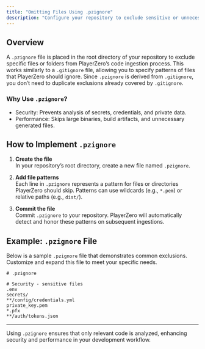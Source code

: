 ```yaml
---
title: "Omitting Files Using .pzignore"
description: "Configure your repository to exclude sensitive or unnecessary files from PlayerZero’s analysis."
---
```


## Overview 

A `.pzignore` file is placed in the root directory of your repository to exclude specific files or folders from PlayerZero’s code ingestion process. This works similarly to a `.gitignore` file, allowing you to specify patterns of files that PlayerZero should ignore. Since `.pzignore` is derived from `.gitignore`, you don’t need to duplicate exclusions already covered by `.gitignore`.

### Why Use `.pzignore`?

- Security: Prevents analysis of secrets, credentials, and private data.
- Performance: Skips large binaries, build artifacts, and unnecessary generated files.

## How to Implement `.pzignore`

1. **Create the file**  
   In your repository’s root directory, create a new file named `.pzignore`.

2. **Add file patterns**  
   Each line in `.pzignore` represents a pattern for files or directories PlayerZero should skip. Patterns can use wildcards (e.g., `*.pem`) or relative paths (e.g., `dist/`).

3. **Commit the file**  
   Commit `.pzignore` to your repository. PlayerZero will automatically detect and honor these patterns on subsequent ingestions.

## Example: `.pzignore` File

Below is a sample `.pzignore` file that demonstrates common exclusions. Customize and expand this file to meet your specific needs.

```plaintext
# .pzignore

# Security - sensitive files
.env
secrets/
**/config/credentials.yml
private_key.pem
*.pfx
**/auth/tokens.json
```
---

Using `.pzignore` ensures that only relevant code is analyzed, enhancing security and performance in your development workflow.

